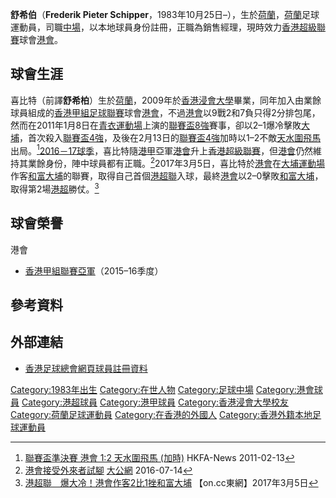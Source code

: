 {{Football player infobox
| playername  = 舒希伯 <br> Frederik Schipper
| fullname    = Frederik Pieter Schipper
| image       = Frederik Pieter Schipper.jpg
| image_size  = 
| nickname    = 舒希伯
| birth_date  = {{Birth date and age|1983|10|25|}}
| birth_place = {{NED}}
| height      = {{height|m=1.83}}
| position    = [[中場|中場]]
| currentclub = [[香港足球會|港會]]
| clubnumber  = 8
| youthyears  = 1990–2001
| youthclubs  = [[鹿特丹斯巴達|鹿特丹斯巴達]]
| years1 = 2009–
| clubs1 = [[香港足球會|港會]]
| caps1  = 21
| goals1 = 2
| years2 = 
| clubs2 = 
| caps2  = 
| goals2 = 
| years3 =
| clubs3 = 
| caps3  = 
| goals3 = 
| years4 =
| clubs4 = 
| caps4  = 
| goals4 = 
| nationalyears1 =
| nationalteam1  =
| nationalcaps1  =
| nationalgoals1 =
| pcupdate =
| ntupdate =
}}
 
'''舒希伯'''（'''Frederik Pieter Schipper'''，1983年10月25日–），生於[[荷蘭|荷蘭]]，[[荷蘭|荷蘭]]足球運動員，司職[[中場|中場]]，以本地球員身份註冊，正職為銷售經理，現時效力[[香港超級聯賽|香港超級聯賽]]球會[[香港足球會|港會]]。

==球會生涯==
喜比特（前譯'''舒希柏'''）生於[[荷蘭|荷蘭]]，2009年於[[香港浸會大學|香港浸會大學]]畢業，同年加入由業餘球員組成的[[香港甲組足球聯賽|香港甲組足球聯賽]]球會[[港會|港會]]，不過[[香港足球會|港會]]以9戰2和7負只得2分排包尾，然而在2011年1月8日在[[青衣運動場|青衣運動場]]上演的[[香港聯賽盃|聯賽盃8強]]賽事，卻以2–1爆冷擊敗[[大埔足球會|大埔]]，首次殺入[[2010–11年香港聯賽盃|聯賽盃4強]]，及後在2月13日的[[2010–11年香港聯賽盃|聯賽盃4強]]加時以1–2不敵[[天水圍飛馬|天水圍飛馬]]出局。<ref>[http://www.hkfa.com/news_details/8373 聯賽盃準決賽 港會 1:2 天水圍飛馬 (加時)] {{Wayback|url=http://www.hkfa.com/news_details/8373 |date=20170219012835 }} HKFA-News 2011-02-13</ref>[[2016－17年度香港超級聯賽|2016－17球季]]，喜比特隨[[2015–16年香港甲組聯賽|港甲]]亞軍[[香港足球會|港會]]升上[[香港超級聯賽|香港超級聯賽]]，但[[香港足球會|港會]]仍然維持其業餘身份，陣中球員都有正職。<ref>[http://news.takungpao.com.hk/paper/q/2016/0714/3345699.html 港會接受外來者試腳] {{Wayback|url=http://news.takungpao.com.hk/paper/q/2016/0714/3345699.html |date=20170305193614 }} [[大公網|大公網]] 2016-07-14</ref>2017年3月5日，喜比特於[[港會|港會]]在[[大埔運動場|大埔運動場]]作客[[和富大埔|和富大埔]]的聯賽，取得自己首個[[香港超級聯賽|港超聯]]入球，最終[[港會|港會]]以2–0擊敗[[和富大埔|和富大埔]]，取得第2場[[港超|港超]]勝仗。<ref>[http://hk.on.cc/hk/bkn/cnt/sport/20170305/bkn-20170305165922517-0305_00882_001.html 港超聯　爆大冷！港會作客2比1挫和富大埔] {{Wayback|url=http://hk.on.cc/hk/bkn/cnt/sport/20170305/bkn-20170305165922517-0305_00882_001.html |date=20170305194519 }} 【on.cc東網】2017年3月5日</ref>

==球會榮譽==
;港會
* [[2015–16年香港甲組聯賽|香港甲組聯賽亞軍]]（2015–16季度）

==參考資料==
{{Reflist}}
 
==外部連結==
* [https://www.hkfa.com/ch/club/15/detail?player=7541 香港足球總會網頁球員註冊資料] {{Wayback|url=https://www.hkfa.com/ch/club/15/detail?player=7541 |date=20220212005606 }}
 
{{港會球員名單}}
{{DEFAULTSORT:Schipper, Frederik Pieter}}
[[Category:1983年出生|Category:1983年出生]]
[[Category:在世人物|Category:在世人物]]
[[Category:足球中場|Category:足球中場]]
[[Category:港會球員|Category:港會球員]]
[[Category:港超球員|Category:港超球員]]
[[Category:港甲球員|Category:港甲球員]]
[[Category:香港浸會大學校友|Category:香港浸會大學校友]]
[[Category:荷蘭足球運動員|Category:荷蘭足球運動員]]
[[Category:在香港的外國人|Category:在香港的外國人]]
[[Category:香港外籍本地足球運動員|Category:香港外籍本地足球運動員]]